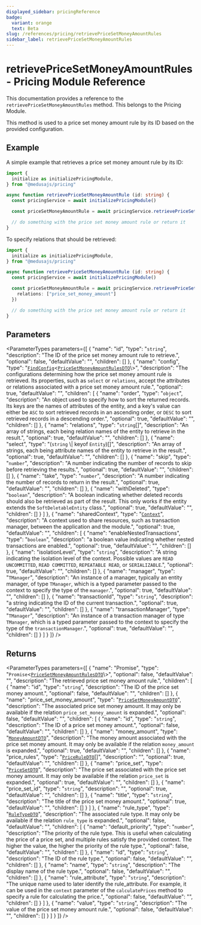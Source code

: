 ```yaml
---
displayed_sidebar: pricingReference
badge:
  variant: orange
  text: Beta
slug: /references/pricing/retrievePriceSetMoneyAmountRules
sidebar_label: retrievePriceSetMoneyAmountRules
---
```



# retrievePriceSetMoneyAmountRules - Pricing Module Reference

This documentation provides a reference to the `retrievePriceSetMoneyAmountRules` method. This belongs to the Pricing Module.

This method is used to a price set money amount rule by its ID based on the provided configuration.

## Example

A simple example that retrieves a price set money amount rule by its ID:

```ts
import { 
  initialize as initializePricingModule,
} from "@medusajs/pricing"

async function retrievePriceSetMoneyAmountRule (id: string) {
  const pricingService = await initializePricingModule()

  const priceSetMoneyAmountRule = await pricingService.retrievePriceSetMoneyAmountRules(id)

  // do something with the price set money amount rule or return it
}
```

To specify relations that should be retrieved:

```ts
import { 
  initialize as initializePricingModule,
} from "@medusajs/pricing"

async function retrievePriceSetMoneyAmountRule (id: string) {
  const pricingService = await initializePricingModule()

  const priceSetMoneyAmountRule = await pricingService.retrievePriceSetMoneyAmountRules(id, {
    relations: ["price_set_money_amount"]
  })

  // do something with the price set money amount rule or return it
}
```

## Parameters

<ParameterTypes parameters={[
  {
    "name": "id",
    "type": "`string`",
    "description": "The ID of the price set money amount rule to retrieve.",
    "optional": false,
    "defaultValue": "",
    "children": []
  },
  {
    "name": "config",
    "type": "[`FindConfig`](../../interfaces/FindConfig.mdx)<[`PriceSetMoneyAmountRulesDTO`](../../interfaces/PriceSetMoneyAmountRulesDTO.mdx)\\>",
    "description": "The configurations determining how the price set money amount rule is retrieved. Its properties, such as `select` or `relations`, accept the attributes or relations associated with a price set money amount rule.",
    "optional": true,
    "defaultValue": "",
    "children": [
      {
        "name": "order",
        "type": "`object`",
        "description": "An object used to specify how to sort the returned records. Its keys are the names of attributes of the entity, and a key's value can either be `ASC` to sort retrieved records in an ascending order, or `DESC` to sort retrieved records in a descending order.",
        "optional": true,
        "defaultValue": "",
        "children": []
      },
      {
        "name": "relations",
        "type": "`string`[]",
        "description": "An array of strings, each being relation names of the entity to retrieve in the result.",
        "optional": true,
        "defaultValue": "",
        "children": []
      },
      {
        "name": "select",
        "type": "(`string` \\| keyof `Entity`)[]",
        "description": "An array of strings, each being attribute names of the entity to retrieve in the result.",
        "optional": true,
        "defaultValue": "",
        "children": []
      },
      {
        "name": "skip",
        "type": "`number`",
        "description": "A number indicating the number of records to skip before retrieving the results.",
        "optional": true,
        "defaultValue": "",
        "children": []
      },
      {
        "name": "take",
        "type": "`number`",
        "description": "A number indicating the number of records to return in the result.",
        "optional": true,
        "defaultValue": "",
        "children": []
      },
      {
        "name": "withDeleted",
        "type": "`boolean`",
        "description": "A boolean indicating whether deleted records should also be retrieved as part of the result. This only works if the entity extends the `SoftDeletableEntity` class.",
        "optional": true,
        "defaultValue": "",
        "children": []
      }
    ]
  },
  {
    "name": "sharedContext",
    "type": "[`Context`](../../interfaces/Context.mdx)",
    "description": "A context used to share resources, such as transaction manager, between the application and the module.",
    "optional": true,
    "defaultValue": "",
    "children": [
      {
        "name": "enableNestedTransactions",
        "type": "`boolean`",
        "description": "a boolean value indicating whether nested transactions are enabled.",
        "optional": true,
        "defaultValue": "",
        "children": []
      },
      {
        "name": "isolationLevel",
        "type": "`string`",
        "description": "A string indicating the isolation level of the context. Possible values are `READ UNCOMMITTED`, `READ COMMITTED`, `REPEATABLE READ`, or `SERIALIZABLE`.",
        "optional": true,
        "defaultValue": "",
        "children": []
      },
      {
        "name": "manager",
        "type": "`TManager`",
        "description": "An instance of a manager, typically an entity manager, of type `TManager`, which is a typed parameter passed to the context to specify the type of the `manager`.",
        "optional": true,
        "defaultValue": "",
        "children": []
      },
      {
        "name": "transactionId",
        "type": "`string`",
        "description": "a string indicating the ID of the current transaction.",
        "optional": true,
        "defaultValue": "",
        "children": []
      },
      {
        "name": "transactionManager",
        "type": "`TManager`",
        "description": "An instance of a transaction manager of type `TManager`, which is a typed parameter passed to the context to specify the type of the `transactionManager`.",
        "optional": true,
        "defaultValue": "",
        "children": []
      }
    ]
  }
]} />

## Returns

<ParameterTypes parameters={[
  {
    "name": "Promise",
    "type": "`Promise`<[`PriceSetMoneyAmountRulesDTO`](../../interfaces/PriceSetMoneyAmountRulesDTO.mdx)\\>",
    "optional": false,
    "defaultValue": "",
    "description": "The retrieved price set money amount rule.",
    "children": [
      {
        "name": "id",
        "type": "`string`",
        "description": "The ID of the price set money amount.",
        "optional": false,
        "defaultValue": "",
        "children": []
      },
      {
        "name": "price_set_money_amount",
        "type": "[`PriceSetMoneyAmountDTO`](../../interfaces/PriceSetMoneyAmountDTO.mdx)",
        "description": "The associated price set money amount. It may only be available if the relation `price_set_money_amount` is expanded.",
        "optional": false,
        "defaultValue": "",
        "children": [
          {
            "name": "id",
            "type": "`string`",
            "description": "The ID of a price set money amount.",
            "optional": false,
            "defaultValue": "",
            "children": []
          },
          {
            "name": "money_amount",
            "type": "[`MoneyAmountDTO`](../../interfaces/MoneyAmountDTO.mdx)",
            "description": "The money amount associated with the price set money amount. It may only be available if the relation `money_amount` is expanded.",
            "optional": true,
            "defaultValue": "",
            "children": []
          },
          {
            "name": "price_rules",
            "type": "[`PriceRuleDTO`](../../interfaces/PriceRuleDTO.mdx)[]",
            "description": "",
            "optional": true,
            "defaultValue": "",
            "children": []
          },
          {
            "name": "price_set",
            "type": "[`PriceSetDTO`](../../interfaces/PriceSetDTO.mdx)",
            "description": "The price set associated with the price set money amount. It may only be available if the relation `price_set` is expanded.",
            "optional": true,
            "defaultValue": "",
            "children": []
          },
          {
            "name": "price_set_id",
            "type": "`string`",
            "description": "",
            "optional": true,
            "defaultValue": "",
            "children": []
          },
          {
            "name": "title",
            "type": "`string`",
            "description": "The title of the price set money amount.",
            "optional": true,
            "defaultValue": "",
            "children": []
          }
        ]
      },
      {
        "name": "rule_type",
        "type": "[`RuleTypeDTO`](../../interfaces/RuleTypeDTO.mdx)",
        "description": "The associated rule type. It may only be available if the relation `rule_type` is expanded.",
        "optional": false,
        "defaultValue": "",
        "children": [
          {
            "name": "default_priority",
            "type": "`number`",
            "description": "The priority of the rule type. This is useful when calculating the price of a price set, and multiple rules satisfy the provided context. The higher the value, the higher the priority of the rule type.",
            "optional": false,
            "defaultValue": "",
            "children": []
          },
          {
            "name": "id",
            "type": "`string`",
            "description": "The ID of the rule type.",
            "optional": false,
            "defaultValue": "",
            "children": []
          },
          {
            "name": "name",
            "type": "`string`",
            "description": "The display name of the rule type.",
            "optional": false,
            "defaultValue": "",
            "children": []
          },
          {
            "name": "rule_attribute",
            "type": "`string`",
            "description": "The unique name used to later identify the rule_attribute. For example, it can be used in the `context` parameter of the `calculatePrices` method to specify a rule for calculating the price.",
            "optional": false,
            "defaultValue": "",
            "children": []
          }
        ]
      },
      {
        "name": "value",
        "type": "`string`",
        "description": "The value of the price set money amount rule.",
        "optional": false,
        "defaultValue": "",
        "children": []
      }
    ]
  }
]} />
